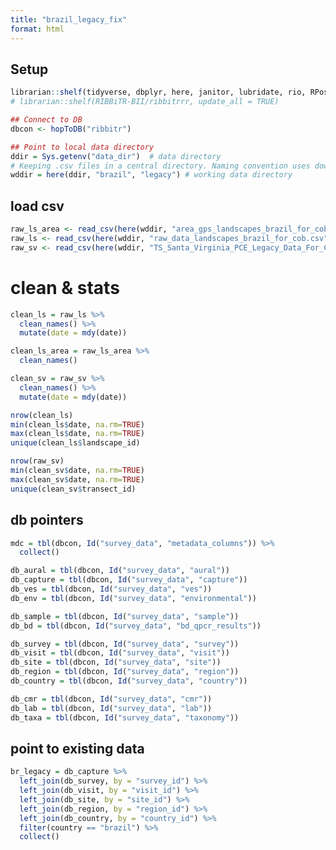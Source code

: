 ```yaml
---
title: "brazil_legacy_fix"
format: html
---
```


## Setup

```r
librarian::shelf(tidyverse, dbplyr, here, janitor, lubridate, rio, RPostgres, stringr, DBI, parsedate, uuid, hms, RIBBiTR-BII/ribbitrrr)
# librarian::shelf(RIBBiTR-BII/ribbitrrr, update_all = TRUE)

## Connect to DB
dbcon <- hopToDB("ribbitr")

## Point to local data directory
ddir = Sys.getenv("data_dir")  # data directory
# Keeping .csv files in a central directory. Naming convention uses download date to distinguish batches.
wddir = here(ddir, "brazil", "legacy") # working data directory

```

## load csv
```r
raw_ls_area <- read_csv(here(wddir, "area_gps_landscapes_brazil_for_cob.csv"))
raw_ls <- read_csv(here(wddir, "raw_data_landscapes_brazil_for_cob.csv"))
raw_sv <- read_csv(here(wddir, "TS_Santa_Virginia_PCE_Legacy_Data_For_Cob_.csv"))

```
# clean & stats
```r
clean_ls = raw_ls %>%
  clean_names() %>%
  mutate(date = mdy(date))

clean_ls_area = raw_ls_area %>%
  clean_names()

clean_sv = raw_sv %>%
  clean_names() %>%
  mutate(date = mdy(date))

nrow(clean_ls)
min(clean_ls$date, na.rm=TRUE)
max(clean_ls$date, na.rm=TRUE)
unique(clean_ls$landscape_id)

nrow(raw_sv)
min(clean_sv$date, na.rm=TRUE)
max(clean_sv$date, na.rm=TRUE)
unique(clean_sv$transect_id)

```

## db pointers
```r
mdc = tbl(dbcon, Id("survey_data", "metadata_columns")) %>%
  collect()

db_aural = tbl(dbcon, Id("survey_data", "aural"))
db_capture = tbl(dbcon, Id("survey_data", "capture"))
db_ves = tbl(dbcon, Id("survey_data", "ves"))
db_env = tbl(dbcon, Id("survey_data", "environmental"))

db_sample = tbl(dbcon, Id("survey_data", "sample"))
db_bd = tbl(dbcon, Id("survey_data", "bd_qpcr_results"))

db_survey = tbl(dbcon, Id("survey_data", "survey"))
db_visit = tbl(dbcon, Id("survey_data", "visit"))
db_site = tbl(dbcon, Id("survey_data", "site"))
db_region = tbl(dbcon, Id("survey_data", "region"))
db_country = tbl(dbcon, Id("survey_data", "country"))

db_cmr = tbl(dbcon, Id("survey_data", "cmr"))
db_lab = tbl(dbcon, Id("survey_data", "lab"))
db_taxa = tbl(dbcon, Id("survey_data", "taxonomy"))

```

## point to existing data

```r
br_legacy = db_capture %>%
  left_join(db_survey, by = "survey_id") %>%
  left_join(db_visit, by = "visit_id") %>%
  left_join(db_site, by = "site_id") %>%
  left_join(db_region, by = "region_id") %>%
  left_join(db_country, by = "country_id") %>%
  filter(country == "brazil") %>%
  collect()

```
